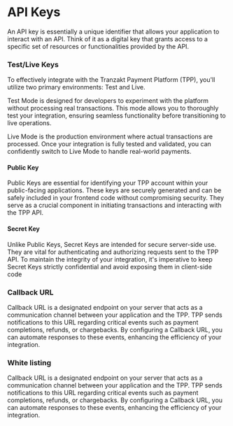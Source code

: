 # API Keys

An API key is essentially a unique identifier that allows your application to interact with an API. Think of it as a digital key that grants access to a specific set of resources or functionalities provided by the API.

### Test/Live Keys

To effectively integrate with the Tranzakt Payment Platform (TPP), you'll utilize two primary environments: Test and Live.

Test Mode is designed for developers to experiment with the platform without processing real transactions. This mode allows you to thoroughly test your integration, ensuring seamless functionality before transitioning to live operations.

Live Mode is the production environment where actual transactions are processed. Once your integration is fully tested and validated, you can confidently switch to Live Mode to handle real-world payments.

#### Public Key

Public Keys are essential for identifying your TPP account within your public-facing applications. These keys are securely generated and can be safely included in your frontend code without compromising security. They serve as a crucial component in initiating transactions and interacting with the TPP API.

#### Secret Key

Unlike Public Keys, Secret Keys are intended for secure server-side use. They are vital for authenticating and authorizing requests sent to the TPP API. To maintain the integrity of your integration, it's imperative to keep Secret Keys strictly confidential and avoid exposing them in client-side code

### Callback URL

Callback URL is a designated endpoint on your server that acts as a communication channel between your application and the TPP. TPP sends notifications to this URL regarding critical events such as payment completions, refunds, or chargebacks. By configuring a Callback URL, you can automate responses to these events, enhancing the efficiency of your integration.

### White listing

Callback URL is a designated endpoint on your server that acts as a communication channel between your application and the TPP. TPP sends notifications to this URL regarding critical events such as payment completions, refunds, or chargebacks. By configuring a Callback URL, you can automate responses to these events, enhancing the efficiency of your integration.
